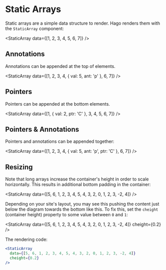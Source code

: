 
<Meta title="Basic Data Structures/Static Arrays" component={StaticArray} />

# Static Arrays

Static arrays are a simple data structure to render. Hago renders them with the `StaticArray` component:

<StaticArray data={[1, 2, 3, 4, 5, 6, 7]} />

## Annotations

Annotations can be appended at the top of elements.

<StaticArray data={[1, 2, 3, 4, { val: 5, ant: 'p' }, 6, 7]} />

## Pointers

Pointers can be appended at the bottom elements.

<StaticArray data={[1, { val: 2, ptr: 'C' }, 3, 4, 5, 6, 7]} />

## Pointers & Annotations

Pointers and annotations can be appended together:

<StaticArray data={[1, 2, 3, 4, { val: 5, ant: 'p', ptr: 'C' }, 6, 7]} />

## Resizing

Note that long arrays increase the container's height in order to scale horizontally. This results in additional bottom padding in the container:

<StaticArray data={[5, 6, 1, 2, 3, 4, 5, 4, 3, 2, 0, 1, 2, 3, -2, 4]} />

Depending on your site's layout, you may see this pushing the content just below the diagram towards the bottom like this. To fix this, set the `cheight` (container height) property to some value between `0` and `1`:

<StaticArray
  data={[5, 6, 1, 2, 3, 4, 5, 4, 3, 2, 0, 1, 2, 3, -2, 4]}
  cheight={0.2}
/>

The rendering code:

```jsx
<StaticArray
  data={[5, 6, 1, 2, 3, 4, 5, 4, 3, 2, 0, 1, 2, 3, -2, 4]}
  cheight={0.2}
/>
```
